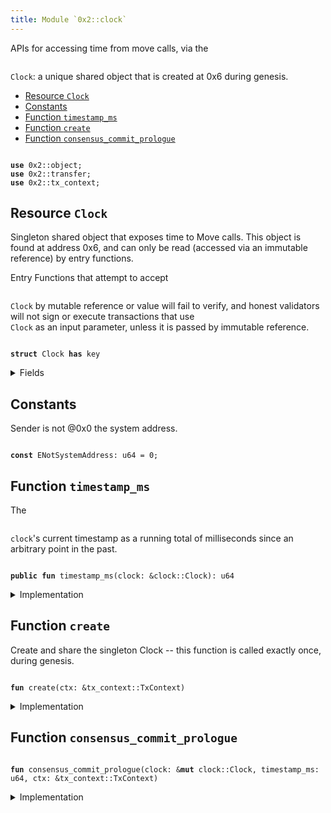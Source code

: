 ```yaml
---
title: Module `0x2::clock`
---
```


APIs for accessing time from move calls, via the <code>
<Link href="../iota-framework/clock#0x2_clock_Clock">Clock</Link></code>: a unique
shared object that is created at 0x6 during genesis.


-  [Resource `Clock`](#0x2_clock_Clock)
-  [Constants](#@Constants_0)
-  [Function `timestamp_ms`](#0x2_clock_timestamp_ms)
-  [Function `create`](#0x2_clock_create)
-  [Function `consensus_commit_prologue`](#0x2_clock_consensus_commit_prologue)


<pre><code>
<b>use</b> <Link href="../iota-framework/object#0x2_object">0x2::object</Link>;
<b>use</b> <Link href="../iota-framework/transfer#0x2_transfer">0x2::transfer</Link>;
<b>use</b> <Link href="../iota-framework/tx_context#0x2_tx_context">0x2::tx_context</Link>;
</code></pre>



<Link id="0x2_clock_Clock"></Link>

## Resource `Clock`

Singleton shared object that exposes time to Move calls.  This
object is found at address 0x6, and can only be read (accessed
via an immutable reference) by entry functions.

Entry Functions that attempt to accept <code>
<Link href="../iota-framework/clock#0x2_clock_Clock">Clock</Link></code> by mutable
reference or value will fail to verify, and honest validators
will not sign or execute transactions that use <code>
<Link href="../iota-framework/clock#0x2_clock_Clock">Clock</Link></code> as an
input parameter, unless it is passed by immutable reference.


<pre><code>
<b>struct</b> <Link href="../iota-framework/clock#0x2_clock_Clock">Clock</Link> <b>has</b> key
</code></pre>



<details>
<summary>Fields</summary>


<dl>
<dt>
<code>
id: <Link href="../iota-framework/object#0x2_object_UID">object::UID</Link></code>
</dt>
<dd>

</dd>
<dt>
<code>
timestamp_ms: u64</code>
</dt>
<dd>
 The clock's timestamp, which is set automatically by a
 system transaction every time consensus commits a
 schedule, or by <code>
iota::clock::increment_for_testing</code> during
 testing.
</dd>
</dl>


</details>

<Link id="@Constants_0"></Link>

## Constants


<Link id="0x2_clock_ENotSystemAddress"></Link>

Sender is not @0x0 the system address.


<pre><code>
<b>const</b> <Link href="../iota-framework/clock#0x2_clock_ENotSystemAddress">ENotSystemAddress</Link>: u64 = 0;
</code></pre>



<Link id="0x2_clock_timestamp_ms"></Link>

## Function `timestamp_ms`

The <code>
<Link href="../iota-framework/clock#0x2_clock">clock</Link></code>'s current timestamp as a running total of
milliseconds since an arbitrary point in the past.


<pre><code>
<b>public</b> <b>fun</b> <Link href="../iota-framework/clock#0x2_clock_timestamp_ms">timestamp_ms</Link>(<Link href="../iota-framework/clock#0x2_clock">clock</Link>: &<Link href="../iota-framework/clock#0x2_clock_Clock">clock::Clock</Link>): u64
</code></pre>



<details>
<summary>Implementation</summary>


<pre><code>
<b>public</b> <b>fun</b> <Link href="../iota-framework/clock#0x2_clock_timestamp_ms">timestamp_ms</Link>(<Link href="../iota-framework/clock#0x2_clock">clock</Link>: &<Link href="../iota-framework/clock#0x2_clock_Clock">Clock</Link>): u64 \{
    <Link href="../iota-framework/clock#0x2_clock">clock</Link>.timestamp_ms
}
</code></pre>



</details>

<Link id="0x2_clock_create"></Link>

## Function `create`

Create and share the singleton Clock -- this function is
called exactly once, during genesis.


<pre><code>
<b>fun</b> <Link href="../iota-framework/clock#0x2_clock_create">create</Link>(ctx: &<Link href="../iota-framework/tx_context#0x2_tx_context_TxContext">tx_context::TxContext</Link>)
</code></pre>



<details>
<summary>Implementation</summary>


<pre><code>
<b>fun</b> <Link href="../iota-framework/clock#0x2_clock_create">create</Link>(ctx: &TxContext) \{
    <b>assert</b>!(ctx.sender() == @0x0, <Link href="../iota-framework/clock#0x2_clock_ENotSystemAddress">ENotSystemAddress</Link>);

    <Link href="../iota-framework/transfer#0x2_transfer_share_object">transfer::share_object</Link>(<Link href="../iota-framework/clock#0x2_clock_Clock">Clock</Link> \{
        id: <Link href="../iota-framework/object#0x2_object_clock">object::clock</Link>(),
        // Initialised <b>to</b> zero, but set <b>to</b> a real timestamp by a
        // system transaction before it can be witnessed by a <b>move</b>
        // call.
        timestamp_ms: 0,
    })
}
</code></pre>



</details>

<Link id="0x2_clock_consensus_commit_prologue"></Link>

## Function `consensus_commit_prologue`



<pre><code>
<b>fun</b> <Link href="../iota-framework/clock#0x2_clock_consensus_commit_prologue">consensus_commit_prologue</Link>(<Link href="../iota-framework/clock#0x2_clock">clock</Link>: &<b>mut</b> <Link href="../iota-framework/clock#0x2_clock_Clock">clock::Clock</Link>, timestamp_ms: u64, ctx: &<Link href="../iota-framework/tx_context#0x2_tx_context_TxContext">tx_context::TxContext</Link>)
</code></pre>



<details>
<summary>Implementation</summary>


<pre><code>
<b>fun</b> <Link href="../iota-framework/clock#0x2_clock_consensus_commit_prologue">consensus_commit_prologue</Link>(
    <Link href="../iota-framework/clock#0x2_clock">clock</Link>: &<b>mut</b> <Link href="../iota-framework/clock#0x2_clock_Clock">Clock</Link>,
    timestamp_ms: u64,
    ctx: &TxContext,
) \{
    // Validator will make a special system call <b>with</b> sender set <b>as</b> 0x0.
    <b>assert</b>!(ctx.sender() == @0x0, <Link href="../iota-framework/clock#0x2_clock_ENotSystemAddress">ENotSystemAddress</Link>);

    <Link href="../iota-framework/clock#0x2_clock">clock</Link>.timestamp_ms = timestamp_ms
}
</code></pre>



</details>
